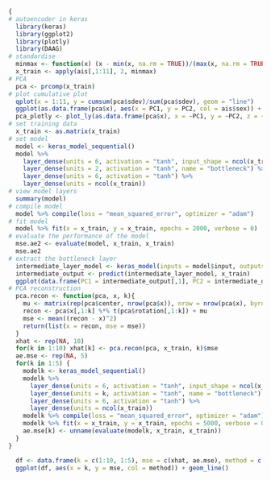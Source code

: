 ```r
{
# autoencoder in keras
  library(keras)
  library(ggplot2)
  library(plotly)
  library(DAAG)
# standardise
  minmax <- function(x) (x - min(x, na.rm = TRUE))/(max(x, na.rm = TRUE) - min(x, na.rm = TRUE))
  x_train <- apply(ais[,1:11], 2, minmax)
# PCA
  pca <- prcomp(x_train)
# plot cumulative plot
  qplot(x = 1:11, y = cumsum(pca$sdev)/sum(pca$sdev), geom = "line")
  ggplot(as.data.frame(pca$x), aes(x = PC1, y = PC2, col = ais$sex)) + geom_point()
  pca_plotly <- plot_ly(as.data.frame(pca$x), x = ~PC1, y = ~PC2, z = ~PC3, color = ~ais$sex) %>% add_markers()
# set training data
  x_train <- as.matrix(x_train)
# set model
  model <- keras_model_sequential()
  model %>%
    layer_dense(units = 6, activation = "tanh", input_shape = ncol(x_train)) %>%
    layer_dense(units = 2, activation = "tanh", name = "bottleneck") %>%
    layer_dense(units = 6, activation = "tanh") %>%
    layer_dense(units = ncol(x_train))
# view model layers
  summary(model)
# compile model
  model %>% compile(loss = "mean_squared_error", optimizer = "adam")
# fit model
  model %>% fit(x = x_train, y = x_train, epochs = 2000, verbose = 0)
# evaluate the performance of the model
  mse.ae2 <- evaluate(model, x_train, x_train)
  mse.ae2
# extract the bottleneck layer
  intermediate_layer_model <- keras_model(inputs = model$input, outputs = get_layer(model, "bottleneck")$output)
  intermediate_output <- predict(intermediate_layer_model, x_train)
  ggplot(data.frame(PC1 = intermediate_output[,1], PC2 = intermediate_output[,2]), aes(x = PC1, y = PC2, col = ais$sex)) + geom_point()
# PCA reconstruction
  pca.recon <- function(pca, x, k){
    mu <- matrix(rep(pca$center, nrow(pca$x)), nrow = nrow(pca$x), byrow = T)
    recon <- pca$x[,1:k] %*% t(pca$rotation[,1:k]) + mu
    mse <- mean((recon - x)^2)
    return(list(x = recon, mse = mse))
  }
  xhat <- rep(NA, 10)
  for(k in 1:10) xhat[k] <- pca.recon(pca, x_train, k)$mse
  ae.mse <- rep(NA, 5)
  for(k in 1:5) {
    modelk <- keras_model_sequential()
    modelk %>%
      layer_dense(units = 6, activation = "tanh", input_shape = ncol(x_train)) %>%
      layer_dense(units = k, activation = "tanh", name = "bottleneck") %>%
      layer_dense(units = 6, activation = "tanh") %>%
      layer_dense(units = ncol(x_train))
    modelk %>% compile(loss = "mean_squared_error", optimizer = "adam")
    modelk %>% fit(x = x_train, y = x_train, epochs = 5000, verbose = 0)
    ae.mse[k] <- unname(evaluate(modelk, x_train, x_train))
  }
}
```

```r
  df <- data.frame(k = c(1:10, 1:5), mse = c(xhat, ae.mse), method = c(rep("pca", 10), rep("autoencoder", 5)))
  ggplot(df, aes(x = k, y = mse, col = method)) + geom_line()
```
